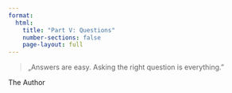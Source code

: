 ```yaml
---
format:
  html:
    title: "Part V: Questions"
    number-sections: false
    page-layout: full
---
```


<div class="quote-page">

<blockquote class="quote">
„Answers are easy. Asking the right question is everything.”
</blockquote>
<footer class="blockquote-footer">The Author</footer>
</div>